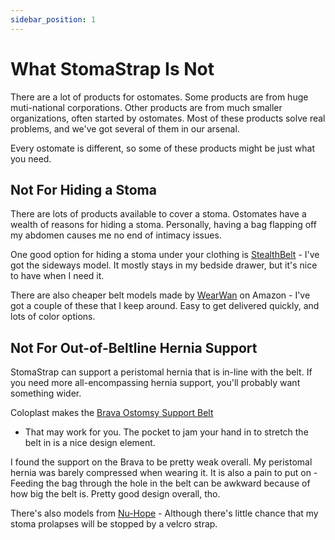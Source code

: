 ```yaml
---
sidebar_position: 1
---
```


# What StomaStrap Is Not

There are a lot of products for ostomates. Some products are from huge muti-national corporations.
Other products are from much smaller organizations, often started by ostomates. Most of these products 
solve real problems, and we've got several of them in our arsenal.

Every ostomate is different, so some of these products might be just what you need.


## Not For Hiding a Stoma

There are lots of products available to cover a stoma. Ostomates have a wealth of reasons for hiding a stoma. 
Personally, having a bag flapping off my abdomen causes me no end of intimacy issues. 

One good option for hiding a stoma under your clothing is [StealthBelt](https://stealthbelt.org/) - I've got the 
sideways model. It mostly stays in my bedside drawer, but it's nice to have when I need it. 

There are also cheaper belt models made by [WearWan](https://www.wearwans.com/) on Amazon - I've got a couple of these that I 
keep around. Easy to get delivered quickly, and lots of color options. 


## Not For Out-of-Beltline Hernia Support 

StomaStrap can support a peristomal hernia that is in-line with the belt. 
If you need more all-encompassing hernia support, you'll probably want something wider. 

Coloplast makes the [Brava Ostomsy Support Belt](https://products.coloplast.us/coloplast/ostomy-care/brava/belt/brava-ostomy-support-belt/?srsltid=AfmBOorbPyeHnUr4t4MOt3__KxCShwNSafeLwgk7y-HWdJxvNVRi5wyt) 
- That may work for you. The pocket to jam your hand in to stretch the belt in is a nice design element. 

I found the support on the Brava to be pretty weak overall. My peristomal hernia was barely compressed when wearing it. It is also a pain to put on - Feeding the bag through the 
hole in the belt can be awkward because of how big the belt is. Pretty good design overall, tho.

There's also models from [Nu-Hope](https://nu-hope.com/) - Although there's little chance that my stoma prolapses will be stopped by a velcro strap.





